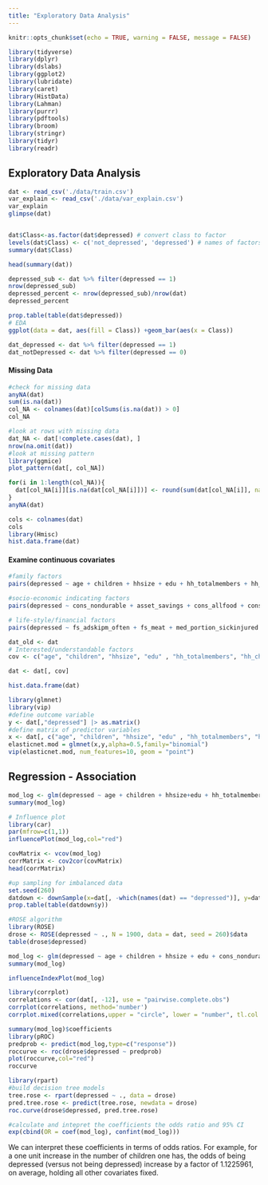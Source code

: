```yaml
---
title: "Exploratory Data Analysis"
---
```


```r
knitr::opts_chunk$set(echo = TRUE, warning = FALSE, message = FALSE)
```

```r
library(tidyverse) 
library(dplyr)
library(dslabs)
library(ggplot2)
library(lubridate) 
library(caret)
library(HistData)
library(Lahman)
library(purrr)
library(pdftools)
library(broom)
library(stringr)
library(tidyr)
library(readr)
```


## Exploratory Data Analysis
```r
dat <- read_csv('./data/train.csv')
var_explain <- read_csv('./data/var_explain.csv')
var_explain
glimpse(dat)


dat$Class<-as.factor(dat$depressed) # convert class to factor
levels(dat$Class) <- c('not_depressed', 'depressed') # names of factors
summary(dat$Class)

```


```r
head(summary(dat))
```

```r
depressed_sub <- dat %>% filter(depressed == 1)
nrow(depressed_sub)
depressed_percent <- nrow(depressed_sub)/nrow(dat)
depressed_percent

prop.table(table(dat$depressed))
# EDA
ggplot(data = dat, aes(fill = Class)) +geom_bar(aes(x = Class))
```
```r
dat_depressed <- dat %>% filter(depressed == 1)
dat_notDepressed <- dat %>% filter(depressed == 0)
```


#### Missing Data
```r
#check for missing data
anyNA(dat)
sum(is.na(dat))
col_NA <- colnames(dat)[colSums(is.na(dat)) > 0]
col_NA
```

```r
#look at rows with missing data
dat_NA <- dat[!complete.cases(dat), ]
nrow(na.omit(dat))
#look at missing pattern
library(ggmice)
plot_pattern(dat[, col_NA])
```

```r
for(i in 1:length(col_NA)){
  dat[col_NA[i]][is.na(dat[col_NA[i]])] <- round(sum(dat[col_NA[i]], na.rm=TRUE)/nrow(dat))
}
anyNA(dat)
```

```r
cols <- colnames(dat)
cols
library(Hmisc)
hist.data.frame(dat)
```

#### Examine continuous covariates
```r
#family factors
pairs(depressed ~ age + children + hhsize + edu + hh_totalmembers + hh_children, dat)

#socio-economic indicating factors
pairs(depressed ~ cons_nondurable + asset_savings + cons_allfood + cons_med_total + cons_ed + cons_social + ent_total_cost, dat)

# life-style/financial factors
pairs(depressed ~ fs_adskipm_often + fs_meat + med_portion_sickinjured + ed_sch_missedpc + durable_investment, dat)
```


```r
dat_old <- dat
# Interested/understandable factors
cov <- c("age", "children", "hhsize", "edu" , "hh_totalmembers", "hh_children", "cons_nondurable", "asset_savings", "cons_allfood", "cons_med_total", "cons_ed", "cons_social", "ent_total_cost", "fs_adskipm_often", "fs_meat", "med_portion_sickinjured", "ed_sch_missedpc", "durable_investment", "femaleres", "married", "depressed")

dat <- dat[, cov]

hist.data.frame(dat)
```


```r
library(glmnet)
library(vip)
#define outcome variable
y <- dat[,"depressed"] |> as.matrix()
#define matrix of predictor variables
x <- dat[, c("age", "children", "hhsize", "edu" , "hh_totalmembers", "hh_children", "cons_nondurable", "asset_savings", "cons_allfood", "cons_med_total", "cons_ed", "cons_social", "ent_total_cost", "fs_adskipm_often", "fs_meat", "med_portion_sickinjured", "ed_sch_missedpc", "durable_investment", "femaleres", "married")] |> as.matrix()
elasticnet.mod = glmnet(x,y,alpha=0.5,family="binomial")
vip(elasticnet.mod, num_features=10, geom = "point")
```


## Regression - Association
```r
mod_log <- glm(depressed ~ age + children + hhsize+edu + hh_totalmembers+ hh_children+ cons_nondurable+ asset_savings + cons_allfood+ cons_med_total+ cons_ed+ cons_social+ ent_total_cost+ fs_adskipm_often  + fs_meat + med_portion_sickinjured+ ed_sch_missedpc+ durable_investment+ femaleres + married, data = dat, family = "binomial")
summary(mod_log)

# Influence plot
library(car)
par(mfrow=c(1,1))
influencePlot(mod_log,col="red")
```

```r
covMatrix <- vcov(mod_log)
corrMatrix <- cov2cor(covMatrix)
head(corrMatrix) 
```


```r
#up sampling for imbalanced data
set.seed(260)
datdown <- downSample(x=dat[, -which(names(dat) == "depressed")], y=dat$depressed)
prop.table(table(datdown$y))

#ROSE algorithm
library(ROSE)
drose <- ROSE(depressed ~ ., N = 1900, data = dat, seed = 260)$data
table(drose$depressed)
```

```r
mod_log <- glm(depressed ~ age + children + hhsize + edu + cons_nondurable+ asset_savings + cons_ed+ cons_social+ ent_total_cost+ fs_adskipm_often  + fs_meat + med_portion_sickinjured+ ed_sch_missedpc+ durable_investment+ femaleres + married, data = drose, family = "binomial")
summary(mod_log)

influenceIndexPlot(mod_log)
```

```r
library(corrplot)
correlations <- cor(dat[, -12], use = "pairwise.complete.obs")
corrplot(correlations, method='number')
corrplot.mixed(correlations,upper = "circle", lower = "number", tl.col = "black", tl.pos = "lt") 
```



```r
summary(mod_log)$coefficients
library(pROC)
predprob <- predict(mod_log,type=c("response")) 
roccurve <- roc(drose$depressed ~ predprob)
plot(roccurve,col="red")
roccurve

library(rpart)
#build decision tree models
tree.rose <- rpart(depressed ~ ., data = drose)
pred.tree.rose <- predict(tree.rose, newdata = drose)
roc.curve(drose$depressed, pred.tree.rose)
```


```r
#calculate and intepret the coefficients the odds ratio and 95% CI
exp(cbind(OR = coef(mod_log), confint(mod_log)))
```

We can interpret these coefficients in terms of odds ratios. For example, for a one unit increase in the number of children one has, the odds of being depressed (versus not being depressed) increase by a factor of 1.1225961, on average, holding all other covariates fixed. 










